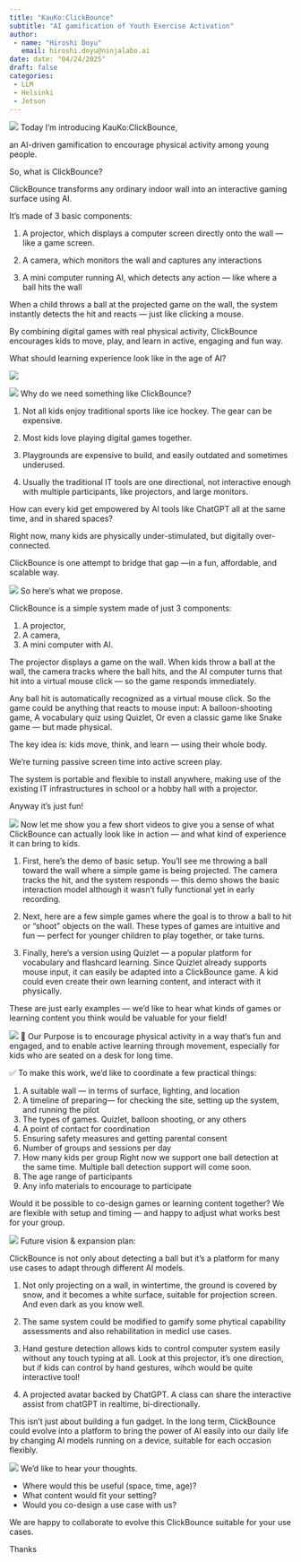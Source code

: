 ```yaml
---
title: "KauKo:ClickBounce"
subtitle: "AI gamification of Youth Exercise Activation"
author: 
 - name: "Hiroshi Doyu"
   email: hiroshi.doyu@ninjalabo.ai
date: date: "04/24/2025"
draft: false
categories:
 - LLM
 - Helsinki
 - Jetson
---
```

![](images/kaukoschool_1.png)
Today I’m introducing KauKo:ClickBounce,

an AI-driven gamification to encourage physical activity among young people.

So, what is ClickBounce?

ClickBounce transforms any ordinary indoor wall into an interactive gaming surface using AI.

It’s made of 3 basic components:

1. A projector, which displays a computer screen directly onto the wall — like a game screen.

2. A camera, which monitors the wall and captures any interactions

3. A mini computer running AI, which detects any action — like where a ball hits the wall

When a child throws a ball at the projected game on the wall, the system instantly detects the hit and reacts — just like clicking a mouse.

By combining digital games with real physical activity, ClickBounce encourages kids to move, play, and learn in active, engaging and fun way.

What should learning experience look like in the age of AI?


![](images/kaukoschool_2.png)


![](images/kaukoschool_3.png)
Why do we need something like ClickBounce?

1. Not all kids enjoy traditional sports like ice hockey. The gear can be expensive.

2. Most kids love playing digital games together.

3. Playgrounds are expensive to build, and easily outdated and sometimes underused.

4. Usually the traditional IT tools are one directional, not interactive enough with multiple participants, like projectors, and large monitors.

How can every kid get empowered by AI tools like ChatGPT all at the same time, and in shared spaces?

Right now, many kids are physically under-stimulated, but digitally over-connected.

ClickBounce is one attempt to bridge that gap —in a fun, affordable, and scalable way.


![](images/kaukoschool_4.png)
So here’s what we propose.

ClickBounce is a simple system made of just 3 components:

1. A projector,
2. A camera,
3. A mini computer with AI.

The projector displays a game on the wall. When kids throw a ball at the wall, the camera tracks where the ball hits, and the AI computer turns that hit into a virtual mouse click — so the game responds immediately.

Any ball hit is automatically recognized as a virtual mouse click. So the game could be anything that reacts to mouse input: A balloon-shooting game, A vocabulary quiz using Quizlet, Or even a classic game like Snake game — but made physical.

The key idea is: kids move, think, and learn — using their whole body.

We’re turning passive screen time into active screen play.

The system is portable and  flexible to install anywhere, making use of the existing IT infrastructures in school or a hobby hall with a projector. 

Anyway it's just fun!


![](images/kaukoschool_5.png)
Now let me show you a few short videos to give you a sense of what ClickBounce can actually look like in action — and what kind of experience it can bring to kids.

1. First, here's the demo of basic setup. You’ll see me throwing a ball toward the wall where a simple game is being projected. The camera tracks the hit, and the system responds — this demo shows the basic interaction model although it wasn't fully functional yet in early recording.

2. Next, here are a few simple games where the goal is to throw a ball to hit or “shoot” objects on the wall.
These types of games are intuitive and fun — perfect for younger children to play together, or take turns.

3. Finally, here’s a version using Quizlet — a popular platform for vocabulary and flashcard learning.
Since Quizlet already supports mouse input, it can easily be adapted into a ClickBounce game. A kid could even create their own learning content, and interact with it physically.

These are just early examples — we’d like to hear what kinds of games or learning content you think would be valuable for your field!


![](images/kaukoschool_6.png)
🎯 Our Purpose is to encourage physical activity in a way that’s fun and engaged, 
and to enable active learning through movement, especially for kids who are seated on a desk for long time.

✅ To make this work, we’d like to coordinate a few practical things:

1. A suitable wall — in terms of surface, lighting, and location
2. A timeline of preparing— for checking the site, setting up the system, and running the pilot
3. The types of games. Quizlet, balloon shooting, or any others
4.  A point of contact for coordination
5. Ensuring safety measures and getting parental consent
6. Number of groups and sessions per day
7. How many kids per group
Right now we support one ball detection at the same time. Multiple ball detection support will come soon.
8. The age range of participants
9. Any info materials to encourage to participate

Would it be possible to co-design games or learning content together? We are flexible with setup and timing — and happy to adjust what works best for your group.


![](images/kaukoschool_7.png)
Future vision & expansion plan:

ClickBounce is not only about detecting a ball but it's a platform for many use cases to adapt through different AI models.

1. Not only projecting on a wall, in wintertime, the ground is covered by snow, and it becomes a white surface, suitable for projection screen. And even dark as you know well.

2. The same system could be modified to gamify some phytical capability assessments and also rehabilitation in medicl use cases.

3. Hand gesture detection allows kids to control computer system easily without any touch typing at all. Look at this projector, it's one direction, but if kids can control by hand gestures, wihch would be quite interactive tool!

4. A projected avatar backed by ChatGPT. A class can share the interactive assist from chatGPT in realtime, bi-directionally.

 This isn’t just about building a fun gadget. In the long term, ClickBounce could evolve into a platform to bring the power of AI easily into our daily life by changing AI models running on a device, suitable for each occasion flexibly.


![](images/kaukoschool_8.png)
We’d like to hear your thoughts.

- Where would this be useful (space, time, age)?
- What content would fit your setting?
- Would you co-design a use case with us?

We are happy to collaborate to evolve this ClickBounce suitable for your use cases.

Thanks

